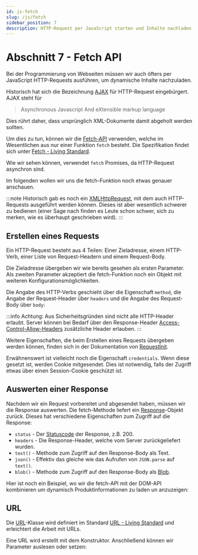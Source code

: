 ```yaml
---
id: js-fetch
slug: /js/fetch
sidebar_position: 7
description: HTTP-Request per JavaScript starten und Inhalte nachladen
---
```



# Abschnitt 7 - Fetch API

Bei der Programmierung von Webseiten müssen wir auch öfters per JavaScript
HTTP-Requests ausführen, um dynamische Inhalte nachzuladen.

Historisch hat sich die Bezeichnung [AJAX](https://developer.mozilla.org/en-US/docs/Glossary/AJAX)
für HTTP-Request eingebürgert. AJAX steht für 

> Asynchronous Javascript And eXtensible markup language

Dies rührt daher, dass ursprünglich XML-Dokumente damit abgeholt werden sollten.

Um dies zu tun, können wir die [Fetch-API](https://developer.mozilla.org/en-US/docs/Web/API/Fetch_API)
verwenden, welche im Wesentlichen aus nur einer Funktion `fetch` besteht.
Die Spezifikation findet sich unter
[Fetch - Living Standard](https://fetch.spec.whatwg.org/).

<JsSnippet path="fetch-simple" />

Wie wir sehen können, verwendet `fetch` Promises, da HTTP-Request asynchron sind.

Im folgenden wollen wir uns die fetch-Funktion noch etwas genauer anschauen.

:::note
Historisch gab es noch ein [XMLHttpRequest](https://developer.mozilla.org/en-US/docs/Web/API/XMLHttpRequest),
mit dem auch HTTP-Requests ausgeführt werden können. Dieses ist aber wesentlich
schwerer zu bedienen (einer Sage nach finden es Leute schon schwer, sich zu merken,
wie es überhaupt geschrieben wird).
:::

## Erstellen eines Requests

Ein HTTP-Request besteht aus 4 Teilen: Einer Zieladresse, einem HTTP-Verb,
einer Liste von Request-Headern und einem Request-Body.

Die Zieladresse übergeben wir wie bereits gesehen als ersten Parameter. Als zweiten
Parameter akzeptiert die fetch-Funktion noch ein Objekt mit weiteren Konfigurationsmöglichkeiten.

Die Angabe des HTTP-Verbs geschieht über die Eigenschaft `method`, die Angabe der
Request-Header über `headers` und die Angabe des Request-Body über `body`:

<JsSnippet path="fetch-post" />

:::info
Achtung: Aus Sicherheitsgründen sind nicht alle HTTP-Header erlaubt. Server
können bei Bedarf über den Response-Header
[Access-Control-Allow-Headers](https://developer.mozilla.org/en-US/docs/Web/HTTP/Reference/Headers/Access-Control-Allow-Headers)
zusätzliche Header erlauben.
:::

Weitere Eigenschaften, die beim Erstellen eines Requests übergeben werden
können, finden sich in der Dokumentation von [RequestInit](https://developer.mozilla.org/en-US/docs/Web/API/RequestInit).

Erwähnenswert ist vielleicht noch die Eigenschaft `credentials`. Wenn diese gesetzt
ist, werden Cookie mitgesendet. Dies ist notwendig, falls der Zugriff etwas
über einen Session-Cookie geschützt ist.

## Auswerten einer Response

Nachdem wir ein Request vorbereitet und abgesendet haben, müssen wir die Response
auswerten. Die fetch-Methode liefert ein
[Response](https://developer.mozilla.org/en-US/docs/Web/API/Response)-Objekt
zurück. Dieses hat verschiedene Eigenschaften zum Zugriff auf die Response:

- `status` - Der [Statuscode](https://developer.mozilla.org/en-US/docs/Web/HTTP/Reference/Status)
  der Response, z.B. 200.
- `headers` - Die Response-Header, welche vom Server zurückgeliefert wurden. 
- `text()` - Methode zum Zugriff auf den Response-Body als Text.
- `json()` - Effektiv das gleiche wie das Aufrufen von `JSON.parse` auf `text()`.
- `blob()` - Methode zum Zugriff auf den Response-Body als [Blob](https://developer.mozilla.org/en-US/docs/Web/API/Blob).

Hier ist noch ein Beispiel, wo wir die fetch-API mit der DOM-API kombinieren
um dynamisch Produktinformationen zu laden un anzuzeigen:

<HtmlSnippet path="fetch-response" />

## URL

Die [URL](https://developer.mozilla.org/en-US/docs/Web/API/URL)-Klasse
wird definiert im Standard  [URL - Living Standard](https://url.spec.whatwg.org)
und erleichtert die Arbeit mit URLs.

Eine URL wird erstellt mit dem Konstruktor. Anschließend können wir Parameter
auslesen oder setzen:

<JsSnippet path="url" />

